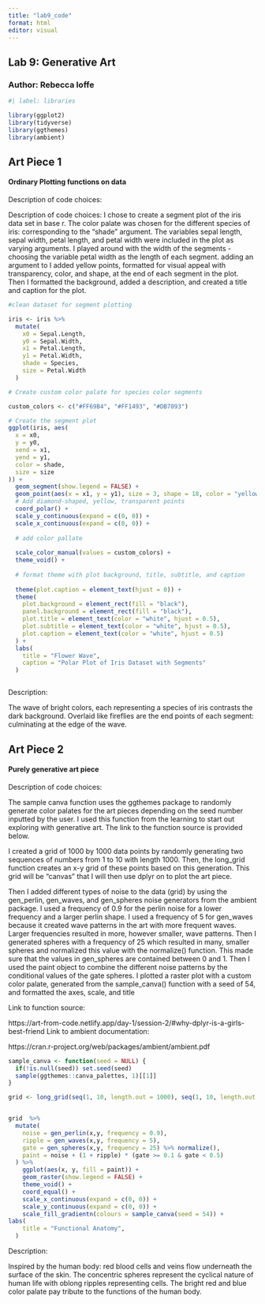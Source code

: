 ```yaml
---
title: "lab9_code"
format: html
editor: visual
---
```


## Lab 9: Generative Art

### Author: Rebecca Ioffe

```r

#| label: libraries

library(ggplot2)
library(tidyverse)
library(ggthemes)
library(ambient)
```

## Art Piece 1

#### Ordinary Plotting functions on data

Description of code choices:

Description of code choices: I chose to create a segment plot of the iris data set in base r. The color palate was chosen for the different species of iris: corresponding to the "shade" argument. The variables sepal length, sepal width, petal length, and petal width were included in the plot as varying arguments. I played around with the width of the segments - choosing the variable petal width as the length of each segment. adding an argument to I added yellow points, formatted for visual appeal with transparency, color, and shape, at the end of each segment in the plot. Then I formatted the background, added a description, and created a title and caption for the plot. 

```r
#clean dataset for segment plotting

iris <- iris %>%
  mutate(
    x0 = Sepal.Length,
    y0 = Sepal.Width,
    x1 = Petal.Length,
    y1 = Petal.Width,
    shade = Species,
    size = Petal.Width
  )

# Create custom color palate for species color segments

custom_colors <- c("#FF69B4", "#FF1493", "#DB7093")

# Create the segment plot
ggplot(iris, aes(
  x = x0,
  y = y0,
  xend = x1,
  yend = y1,
  color = shade,
  size = size
)) +
  geom_segment(show.legend = FALSE) +
  geom_point(aes(x = x1, y = y1), size = 3, shape = 18, color = "yellow", alpha = 0.7) +  
  # Add diamond-shaped, yellow, transparent points
  coord_polar() +
  scale_y_continuous(expand = c(0, 0)) +
  scale_x_continuous(expand = c(0, 0)) + 
  
  # add color pallate
  
  scale_color_manual(values = custom_colors) + 
  theme_void() + 
  
  # format theme with plot background, title, subtitle, and caption
  
  theme(plot.caption = element_text(hjust = 0)) +
  theme(
    plot.background = element_rect(fill = "black"),
    panel.background = element_rect(fill = "black"),
    plot.title = element_text(color = "white", hjust = 0.5),
    plot.subtitle = element_text(color = "white", hjust = 0.5),
    plot.caption = element_text(color = "white", hjust = 0.5)
  ) +
  labs(
    title = "Flower Wave",
    caption = "Polar Plot of Iris Dataset with Segments"
  )



```

Description:

The wave of bright colors, each representing a species of iris contrasts the dark background. Overlaid like fireflies are the end points of each segment: culminating at the edge of the wave. 


## Art Piece 2

#### Purely generative art piece

Description of code choices: 

The sample canva function uses the ggthemes package to randomly generate color palates for the art pieces depending on the seed number inputted by the user. I used this function from the learning to start out exploring with generative art. The link to the function source is provided below. 

I created a grid of 1000 by 1000 data points by randomly generating two sequences of numbers from 1 to 10 with length 1000. Then, the long_grid function creates an x-y grid of these points based on this generation. This grid will be "canvas" that I will then use dplyr on to plot the art piece. 

Then I added different types of noise to the data (grid) by using the gen_perlin, gen_waves, and gen_spheres noise generators from the ambient package. I used a frequency of 0.9 for the perlin noise for a lower frequency and a larger perlin shape. I used a frequency of 5 for gen_waves because it created wave patterns in the art with more frequent waves. Larger frequencies resulted in more, however smaller, wave patterns. Then I generated spheres with a frequency of 25 which resulted in many, smaller spheres and normalized this value with the normalize() function. This made sure that the values in gen_spheres are contained between 0 and 1. Then I used the paint object to combine the different noise patterns by the conditional values of the gate spheres. I plotted a raster plot with a custom color palate, generated from the sample_canva() function with a seed of 54, and formatted the axes, scale, and title

Link to function source: 

https://art-from-code.netlify.app/day-1/session-2/#why-dplyr-is-a-girls-best-friend
Link to ambient documentation: 

https://cran.r-project.org/web/packages/ambient/ambient.pdf

```r

sample_canva <- function(seed = NULL) {
  if(!is.null(seed)) set.seed(seed)
  sample(ggthemes::canva_palettes, 1)[[1]]
}
```


```r
grid <- long_grid(seq(1, 10, length.out = 1000), seq(1, 10, length.out = 1000))


grid  %>%
  mutate(
    noise = gen_perlin(x,y, frequency = 0.9), 
    ripple = gen_waves(x,y, frequency = 5), 
    gate = gen_spheres(x,y, frequency = 25) %>% normalize(), 
    paint = noise + (1 + ripple) * (gate >= 0.1 & gate < 0.5)
  ) %>%
    ggplot(aes(x, y, fill = paint)) + 
    geom_raster(show.legend = FALSE) +
    theme_void() +
    coord_equal() +
    scale_x_continuous(expand = c(0, 0)) +
    scale_y_continuous(expand = c(0, 0)) +
    scale_fill_gradientn(colours = sample_canva(seed = 54)) +
labs(
    title = "Functional Anatomy",
  )


```

Description: 

Inspired by the human body: red blood cells and veins flow underneath the surface of the skin. The concentric spheres represent the cyclical nature of human life with oblong ripples representing cells. The bright red and blue color palate pay tribute to the functions of the human body. 



